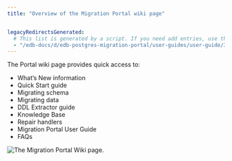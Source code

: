 ```yaml
---
title: "Overview of the Migration Portal wiki page"


legacyRedirectsGenerated:
  # This list is generated by a script. If you need add entries, use the `legacyRedirects` key.
  - "/edb-docs/d/edb-postgres-migration-portal/user-guides/user-guide/3.0.1/mp_overview_wiki.html"
---
```


<div id="mp_overview_wiki" class="registered_link"></div>

The Portal wiki page provides quick access to:

-   What’s New information
-   Quick Start guide
-   Migrating schema
-   Migrating data
-   DDL Extractor guide
-   Knowledge Base
-   Repair handlers
-   Migration Portal User Guide
-   FAQs

![The Migration Portal Wiki page.](../images/mp_overview_wiki.png)
